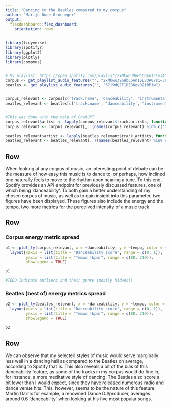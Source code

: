 ```yaml
---
title: "Dancing to the Beatles compared to my corpus"
author: "Marijn Oude Groeneger"
output: 
  flexdashboard::flex_dashboard:
    orientation: rows
---
```


```r
library(tidyverse)
library(spotifyr)
library(ggplot2)
library(plotly)
library(compmus)


# My playlist: https://open.spotify.com/playlist/2xMkwo39GHbC6An1SLv3A0?si=678c0e78f22a43f1
corpus <- get_playlist_audio_features("", "2xMkwo39GHbC6An1SLv3A0?si=38e568f8d86c48a3")
beatles <- get_playlist_audio_features("", "37i9dQZF1DZ06evO2iBPiw")


corpus_relevant <- corpus[c('track.name', 'danceability', 'instrumentalness', 'energy', 'tempo', 'track.artists')]
beatles_relevant <- beatles[c('track.name', 'danceability', 'instrumentalness', 'energy', 'tempo', 'track.artists')]


#This was done with the help of ChatGPT
corpus_relevant$artist <- lapply(corpus_relevant$track.artists, function(artist) artist$name)
corpus_relevant <- corpus_relevant[, !(names(corpus_relevant) %in% c('track.artists'))]

beatles_relevant$artist <- lapply(beatles_relevant$track.artists, function(artist) artist$name)
beatles_relevant <- beatles_relevant[, !(names(beatles_relevant) %in% c('track.artists'))]
```
Row {data-height=100}
------------------------------------------------
When looking at any corpus of music, an interesting point of debate can be the measure of how easy this music is to dance to, or perhaps, how inclined one naturally feels to move to the rhythm upon hearing a tune. To this end, Spotify provides an API endpoint for previously discussed features, one of which being 'danceability'. To both gain a better understanding of my chosen corpus of music, as well as to gain insight into this parameter, two figures have been displayed. These figures also include the energy and the tempo, two more metrics for the perceived intensity of a music track.

Row
------------------------------------------------
### Corpus energy metric spread
```r
p1 <- plot_ly(corpus_relevant, x = ~danceability, y = ~tempo, color = ~energy, type = 'scatter', mode = 'markers', text = ~track.name) %>%
  layout(xaxis = list(title = "Danceability score", range = c(0, 1)),
         yaxis = list(title = "Tempo (bpm)", range = c(80, 210)),
         showlegend = TRUE)

p1

#TODO Indicate outliers and their genre (mostly Midwest)
```

### Beatles (best of) energy metrics spread
```r
p2 <- plot_ly(beatles_relevant, x = ~danceability, y = ~tempo, color = ~energy, type = 'scatter', mode = 'markers', text = ~track.name) %>%
  layout(xaxis = list(title = "Danceability score", range = c(0, 1)),
         yaxis = list(title = "Tempo (bpm)", range = c(80, 210)),
         showlegend = TRUE)

p2
```

Row {data-height=100}
------------------------------------------------
We can observe that my selected styles of music would serve marginally less well in a dancing hall as compared to the Beatles on average, according to Spotify that is. This also reveals a bit of the bias of this danceability feature, as some of the tracks in my corpus would do fine in, for instance, a more meditative style of dancing. The Beatles also score a bit lower than I would expect, since they have released numerous radio and dance venue hits. This, however, seems to be the nature of this feature. Martin Garrix for example, a renowned Dance DJ/producer, averages around 0.6 'danceability' when looking at his five most popular songs.